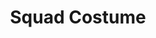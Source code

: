 ---
title: "Squad Costume"
meta_title: "Squad Costume craft"
description: "Craft de Squad Costume"
rank: "d"
draft: false
name: "Squad Costume"
recipe_img: "https://wiki.pokexgames.com/images/5/52/Squad_Costume.png"
level: 36
craft_time: 3600
result: 1
value_npc: 1
ingredients:
  - name: "Viking Helmet"
    quantity: 1
    item_img: "https://wiki.pokexgames.com/images/7/72/Viking_Helmet.png"
    value_npc: 1
  - name: "Ninja Mask"
    quantity: 1
    item_img: "https://wiki.pokexgames.com/images/2/2d/Ninja_Mask-Diglett.png"
    value_npc: 1
  - name: "Cowboy Hat"
    quantity: 1
    item_img: "https://wiki.pokexgames.com/images/9/99/Cowboy_Hat.png"
    value_npc: 1
  - name: "Iron Bar"
    quantity: 8
    item_img: "https://wiki.pokexgames.com/images/6/6c/Iron_Bar.png"
    value_npc: 1
---